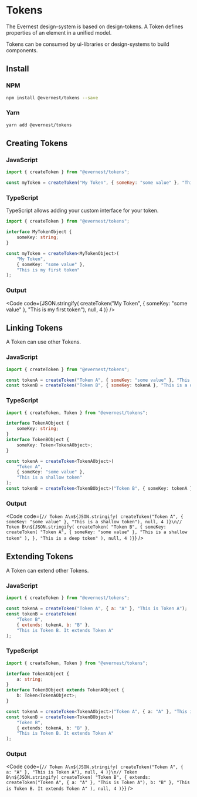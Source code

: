 
<Meta title="Docs/Tokens" />

# Tokens

The Evernest design-system is based on design-tokens.
A Token defines properties of an element in a unified model.

Tokens can be consumed by ui-libraries or design-systems to build components.

## Install

### NPM

```bash
npm install @evernest/tokens --save
```

### Yarn

```bash
yarn add @evernest/tokens
```

## Creating Tokens

### JavaScript

```js
import { createToken } from "@evernest/tokens";

const myToken = createToken("My Token", { someKey: "some value" }, "This is my first token");
```

### TypeScript

TypeScript allows adding your custom interface for your token.

```ts
import { createToken } from "@evernest/tokens";

interface MyTokenObject {
	someKey: string;
}

const myToken = createToken<MyTokenObject>(
	"My Token",
	{ someKey: "some value" },
	"This is my first token"
);
```

### Output

<Code
	code={JSON.stringify(
		createToken("My Token", { someKey: "some value" }, "This is my first token"),
		null,
		4
	)}
/>

## Linking Tokens

A Token can use other Tokens.

### JavaScript

```js
import { createToken } from "@evernest/tokens";

const tokenA = createToken("Token A", { someKey: "some value" }, "This is a shallow token");
const tokenB = createToken("Token B", { someKey: tokenA }, "This is a deep token");
```

### TypeScript

```ts
import { createToken, Token } from "@evernest/tokens";

interface TokenAObject {
	someKey: string;
}
interface TokenBObject {
	someKey: Token<TokenAObject>;
}

const tokenA = createToken<TokenAObject>(
	"Token A",
	{ someKey: "some value" },
	"This is a shallow token"
);
const tokenB = createToken<TokenBObject>("Token B", { someKey: tokenA }, "This is a deep token");
```

### Output

<Code
	code={`// Token A\n${JSON.stringify(
		createToken("Token A", { someKey: "some value" }, "This is a shallow token"),
		null,
		4
	)}\n// Token B\n${JSON.stringify(
		createToken(
			"Token B",
			{
				someKey: createToken(
					"Token A",
					{ someKey: "some value" },
					"This is a shallow token"
				),
			},
			"This is a deep token"
		),
		null,
		4
	)}`}
/>

## Extending Tokens

A Token can extend other Tokens.

### JavaScript

```js
import { createToken } from "@evernest/tokens";

const tokenA = createToken("Token A", { a: "A" }, "This is Token A");
const tokenB = createToken(
	"Token B",
	{ extends: tokenA, b: "B" },
	"This is Token B. It extends Token A"
);
```

### TypeScript

```ts
import { createToken, Token } from "@evernest/tokens";

interface TokenAObject {
	a: string;
}
interface TokenBObject extends TokenAObject {
	b: Token<TokenAObject>;
}

const tokenA = createToken<TokenAObject>("Token A", { a: "A" }, "This is Token A");
const tokenB = createToken<TokenBObject>(
	"Token B",
	{ extends: tokenA, b: "B" },
	"This is Token B. It extends Token A"
);
```

### Output

<Code
	code={`// Token A\n${JSON.stringify(
		createToken("Token A", { a: "A" }, "This is Token A"),
		null,
		4
	)}\n// Token B\n${JSON.stringify(
		createToken(
			"Token B",
			{ extends: createToken("Token A", { a: "A" }, "This is Token A"), b: "B" },
			"This is Token B. It extends Token A"
		),
		null,
		4
	)}`}
/>
